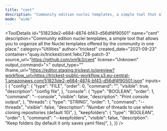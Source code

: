 ```yaml
---
title: "cent"
description: "Community edition nuclei templates, a simple tool that allows you to organize all the Nuclei templates offered by the community in one place."
mode: "wide"
---
```



<ToolDetails
  id="51823de2-e684-4874-bf43-d56df4f90501"
  name="cent"
  description="Community edition nuclei templates, a simple tool that allows you to organize all the Nuclei templates offered by the community in one place."
  category="Utilities"
  author="trickest"
  created_date="2021-09-23"
  container="quay.io/trickest/cent:1ebc728-patch-3"
  source_url="https://github.com/xm1k3/cent"
  license="Unknown"
  output_command=">"
  output_type=""
  iframe_url="https://editor.staging.trickest.io/preview?workflow_url=https://trickest-public-workflow.s3.eu-central-1.amazonaws.com/51823de2-e684-4874-bf43-d56df4f90501.json"
  inputs={ {
  "config": {
    "type": "FILE",
    "order": 0,
    "command": "",
    "visible": true,
    "description": "config file",
  },
  "console": {
    "type": "BOOLEAN",
    "order": 1,
    "command": "--console",
    "visible": false,
    "description": "Print console output",
  },
  "threads": {
    "type": "STRING",
    "order": 1,
    "command": "--threads",
    "visible": false,
    "description": "Number of threads to use when cloning repositories (default 10)",
  },
  "keepfolders": {
    "type": "BOOLEAN",
    "order": 1,
    "command": "--keepfolders",
    "visible": false,
    "description": "Keep folders (by default it only saves yaml files)",
  },
}}
/>